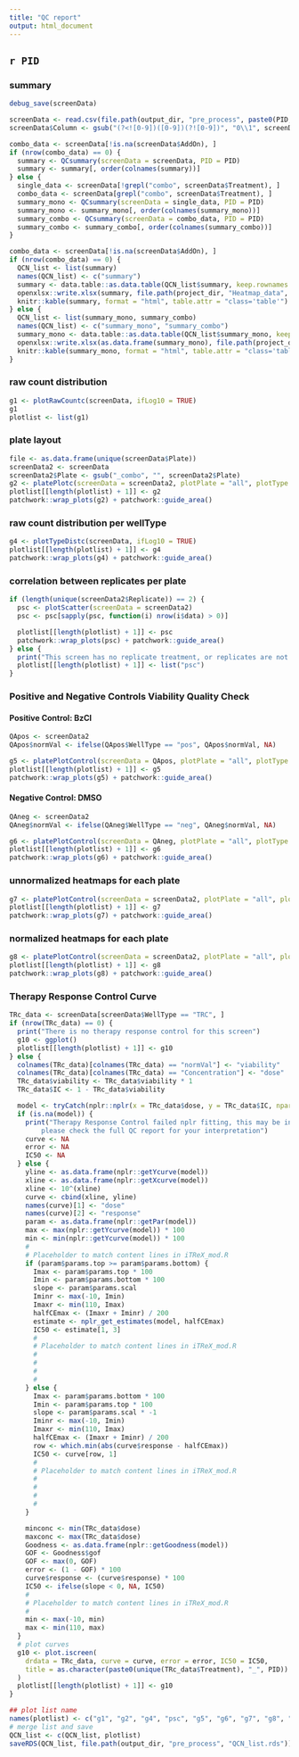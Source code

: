 ```yaml
---
title: "QC report"
output: html_document
---
```

## `r PID`

### summary
```r
debug_save(screenData)

screenData <- read.csv(file.path(output_dir, "pre_process", paste0(PID, "_screenData.csv")))
screenData$Column <- gsub("(?<![0-9])([0-9])(?![0-9])", "0\\1", screenData$Column, perl = TRUE)

combo_data <- screenData[!is.na(screenData$AddOn), ]
if (nrow(combo_data) == 0) {
  summary <- QCsummary(screenData = screenData, PID = PID)
  summary <- summary[, order(colnames(summary))]
} else {
  single_data <- screenData[!grepl("combo", screenData$Treatment), ]
  combo_data <- screenData[grepl("combo", screenData$Treatment), ]
  summary_mono <- QCsummary(screenData = single_data, PID = PID)
  summary_mono <- summary_mono[, order(colnames(summary_mono))]
  summary_combo <- QCsummary(screenData = combo_data, PID = PID)
  summary_combo <- summary_combo[, order(colnames(summary_combo))]
}

combo_data <- screenData[!is.na(screenData$AddOn), ]
if (nrow(combo_data) == 0) {
  QCN_list <- list(summary)
  names(QCN_list) <- c("summary")
  summary <- data.table::as.data.table(QCN_list$summary, keep.rownames = TRUE)
  openxlsx::write.xlsx(summary, file.path(project_dir, "Heatmap_data", "QC", paste0(PID, "_QC.xlsx")), overwrite = TRUE)
  knitr::kable(summary, format = "html", table.attr = "class='table'")
} else {
  QCN_list <- list(summary_mono, summary_combo)
  names(QCN_list) <- c("summary_mono", "summary_combo")
  summary_mono <- data.table::as.data.table(QCN_list$summary_mono, keep.rownames = TRUE)
  openxlsx::write.xlsx(as.data.frame(summary_mono), file.path(project_dir, "Heatmap_data", "QC", paste0(PID, "_QC.xlsx")), overwrite = TRUE)
  knitr::kable(summary_mono, format = "html", table.attr = "class='table'")
}
```

### raw count distribution
```r
g1 <- plotRawCountc(screenData, ifLog10 = TRUE)
g1
plotlist <- list(g1)
```

### plate layout
```r
file <- as.data.frame(unique(screenData$Plate))
screenData2 <- screenData
screenData2$Plate <- gsub("_combo", "", screenData2$Plate)
g2 <- platePlotc(screenData = screenData2, plotPlate = "all", plotType = "layout")
plotlist[[length(plotlist) + 1]] <- g2
patchwork::wrap_plots(g2) + patchwork::guide_area()
```

### raw count distribution per wellType
```r
g4 <- plotTypeDistc(screenData, ifLog10 = TRUE)
plotlist[[length(plotlist) + 1]] <- g4
patchwork::wrap_plots(g4) + patchwork::guide_area()
```

### correlation between replicates per plate
```r
if (length(unique(screenData2$Replicate)) == 2) {
  psc <- plotScatter(screenData = screenData2)
  psc <- psc[sapply(psc, function(i) nrow(i$data) > 0)]

  plotlist[[length(plotlist) + 1]] <- psc
  patchwork::wrap_plots(psc) + patchwork::guide_area()
} else {
  print("This screen has no replicate treatment, or replicates are not duplicates only")
  plotlist[[length(plotlist) + 1]] <- list("psc")
}
```


### Positive and Negative Controls Viability Quality Check

#### Positive Control: BzCl
```r
QApos <- screenData2
QApos$normVal <- ifelse(QApos$WellType == "pos", QApos$normVal, NA)

g5 <- platePlotControl(screenData = QApos, plotPlate = "all", plotType = "viability")
plotlist[[length(plotlist) + 1]] <- g5
patchwork::wrap_plots(g5) + patchwork::guide_area()
```

#### Negative Control: DMSO
```r
QAneg <- screenData2
QAneg$normVal <- ifelse(QAneg$WellType == "neg", QAneg$normVal, NA)

g6 <- platePlotControl(screenData = QAneg, plotPlate = "all", plotType = "viability")
plotlist[[length(plotlist) + 1]] <- g6
patchwork::wrap_plots(g6) + patchwork::guide_area()
```

### unnormalized heatmaps for each plate 
```r
g7 <- platePlotControl(screenData = screenData2, plotPlate = "all", plotType = "viability")
plotlist[[length(plotlist) + 1]] <- g7
patchwork::wrap_plots(g7) + patchwork::guide_area()
```

### normalized heatmaps for each plate
```r
g8 <- platePlotControl(screenData = screenData2, plotPlate = "all", plotType = "zscore")
plotlist[[length(plotlist) + 1]] <- g8
patchwork::wrap_plots(g8) + patchwork::guide_area()
```

### Therapy Response Control Curve
```r
TRc_data <- screenData[screenData$WellType == "TRC", ]
if (nrow(TRc_data) == 0) {
  print("There is no therapy response control for this screen")
  g10 <- ggplot()
  plotlist[[length(plotlist) + 1]] <- g10
} else {
  colnames(TRc_data)[colnames(TRc_data) == "normVal"] <- "viability"
  colnames(TRc_data)[colnames(TRc_data) == "Concentration"] <- "dose"
  TRc_data$viability <- TRc_data$viability * 1
  TRc_data$IC <- 1 - TRc_data$viability

  model <- tryCatch(nplr::nplr(x = TRc_data$dose, y = TRc_data$IC, npars = "all", silent = TRUE), error = function(err) NA)
  if (is.na(model)) {
    print("Therapy Response Control failed nplr fitting, this may be indicating a bad QC sample,
        please check the full QC report for your interpretation")
    curve <- NA
    error <- NA
    IC50 <- NA
  } else {
    yline <- as.data.frame(nplr::getYcurve(model))
    xline <- as.data.frame(nplr::getXcurve(model))
    xline <- 10^(xline)
    curve <- cbind(xline, yline)
    names(curve)[1] <- "dose"
    names(curve)[2] <- "response"
    param <- as.data.frame(nplr::getPar(model))
    max <- max(nplr::getYcurve(model)) * 100
    min <- min(nplr::getYcurve(model)) * 100
    #
    # Placeholder to match content lines in iTReX_mod.R
    if (param$params.top >= param$params.bottom) {
      Imax <- param$params.top * 100
      Imin <- param$params.bottom * 100
      slope <- param$params.scal
      Iminr <- max(-10, Imin)
      Imaxr <- min(110, Imax)
      halfCEmax <- (Imaxr + Iminr) / 200
      estimate <- nplr_get_estimates(model, halfCEmax)
      IC50 <- estimate[1, 3]
      #
      # Placeholder to match content lines in iTReX_mod.R
      #
      #
      #
      #
    } else {
      Imax <- param$params.bottom * 100
      Imin <- param$params.top * 100
      slope <- param$params.scal * -1
      Iminr <- max(-10, Imin)
      Imaxr <- min(110, Imax)
      halfCEmax <- (Imaxr + Iminr) / 200
      row <- which.min(abs(curve$response - halfCEmax))
      IC50 <- curve[row, 1]
      #
      # Placeholder to match content lines in iTReX_mod.R
      #
      #
      #
      #
    }

    minconc <- min(TRc_data$dose)
    maxconc <- max(TRc_data$dose)
    Goodness <- as.data.frame(nplr::getGoodness(model))
    GOF <- Goodness$gof
    GOF <- max(0, GOF)
    error <- (1 - GOF) * 100
    curve$response <- (curve$response) * 100
    IC50 <- ifelse(slope < 0, NA, IC50)
    #
    # Placeholder to match content lines in iTReX_mod.R
    #
    min <- max(-10, min)
    max <- min(110, max)
  }
  # plot curves
  g10 <- plot.iscreen(
    drdata = TRc_data, curve = curve, error = error, IC50 = IC50,
    title = as.character(paste0(unique(TRc_data$Treatment), "_", PID))
  )
  plotlist[[length(plotlist) + 1]] <- g10
}

## plot list name
names(plotlist) <- c("g1", "g2", "g4", "psc", "g5", "g6", "g7", "g8", "g10")
# merge list and save
QCN_list <- c(QCN_list, plotlist)
saveRDS(QCN_list, file.path(output_dir, "pre_process", "QCN_list.rds"))
```
